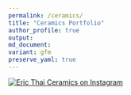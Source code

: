 ```yaml
---
permalink: /ceramics/
title: "Ceramics Portfolio"
author_profile: true
output:
md_document:
variant: gfm
preserve_yaml: true
---
```


<a href="https://www.instagram.com/ericthaiceramics/" target="_blank">
  <img src="images/instagram_ceramics.png" alt="Eric Thai Ceramics on Instagram" style="max-width:100%;">
</a>